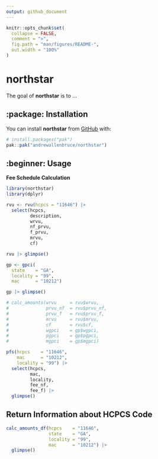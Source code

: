 ```yaml
---
output: github_document
---
```


<!-- README.md is generated from README.Rmd. Please edit that file -->

```r
knitr::opts_chunk$set(
  collapse = FALSE,
  comment = ">",
  fig.path = "man/figures/README-",
  out.width = "100%"
)
```

# northstar

<!-- badges: start -->
<!-- badges: end -->

The goal of **northstar** is to ...

## :package: Installation

You can install **northstar** from [GitHub](https://github.com/) with:

``` r
# install.packages("pak")
pak::pak("andrewallenbruce/northstar")
```

## :beginner: Usage

__Fee Schedule Calculation__

```r
library(northstar)
library(dplyr)
```


```r
rvu <- rvu(hcpcs = "11646") |> 
  select(hcpcs, 
         description,
         wrvu, 
         nf_prvu, 
         f_prvu, 
         mrvu, 
         cf)

rvu |> glimpse()
```

```r
gp <- gpci(
  state    = "GA",
  locality = "99",
  mac      = "10212")

gp |> glimpse()
```

```r
# calc_amounts(wrvu     = rvu$wrvu,
#              prvu_nf  = rvu$prvu_nf,
#              prvu_f   = rvu$prvu_f,
#              mrvu     = rvu$mrvu,
#              cf       = rvu$cf,
#              wgpci    = gp$wgpci,
#              pgpci    = gp$pgpci,
#              mgpci    = gp$mgpci)
```

```r
pfs(hcpcs    = "11646", 
    mac      = "10212",
    locality = "99") |> 
  select(hcpcs,
         mac,
         locality,
         fee_nf,
         fee_f) |> 
  glimpse()
```

## Return Information about HCPCS Code

```r
calc_amounts_df(hcpcs    = "11646", 
                state    = "GA", 
                locality = "99", 
                mac      = "10212") |> 
  glimpse()
```

